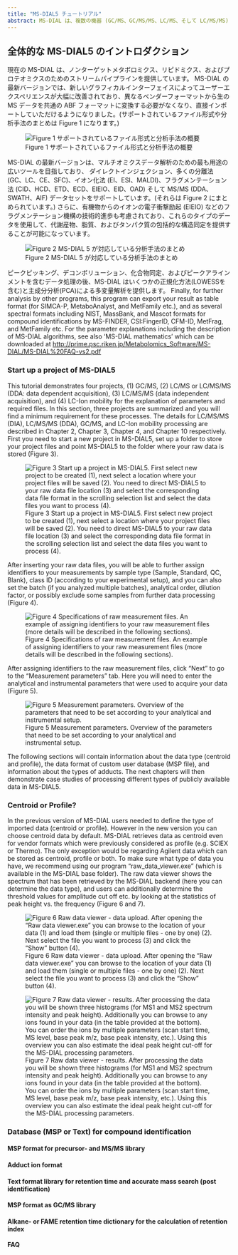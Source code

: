 ```yaml
---
title: "MS-DIAL5 チュートリアル"
abstract: MS-DIAL は、複数の機器 (GC/MS、GC/MS/MS、LC/MS、そして LC/MS/MS) と複数のMSベンダー (Agilent、Bruker、LECO、Sciex、島津、Thermo、そして Waters) をサポートするノンターゲットメタボロミクスのユニバーサルプログラムとして開発が始められました。
---
```


## 全体的な MS-DIAL5 のイントロダクション

現在の MS-DIAL は、ノンターゲットメタボロミクス、リピドミクス、およびプロテオミクスのためのストリームパイプラインを提供しています。
MS-DIAL の最新バージョンでは、新しいグラフィカルインターフェイスによってユーザーエクスペリエンスが大幅に改善されており、異なるベンダーフォーマットから生の MS データを共通の ABF フォーマットに変換する必要がなくなり、直接インポートしていただけるようになりました。(サポートされているファイル形式や分析手法のまとめは Figure 1 になります。)

![Figure 1 サポートされているファイル形式と分析手法の概要](images/Fig1%20Supported%20file%20formats%20and%20analytical%20techniques.png)

MS-DIAL の最新バージョンは、マルチオミクスデータ解析のための最も用途の広いツールを目指しており、
ダイレクトインジェクション、多くの分離法 (GC、LC、CE、SFC)、イオン化法 (EI、ESI、MALDI)、フラグメンテーション法 (CID、HCD、ETD、ECD、EIEIO、EID、OAD) そして MS/MS (DDA、SWATH、AIF) データセットをサポートしています。(それらは Figure 2 にまとめられています。)
さらに、有機物からのイオンの電子衝撃励起 (EIEIO) などのフラグメンテーション機構の技術的進歩も考慮されており、これらのタイプのデータを使用して、代謝産物、脂質、およびタンパク質の包括的な構造同定を提供することが可能になっています。

![Figure 2 MS-DIAL 5 が対応している分析手法のまとめ](images/Fig2%20MS-DIAL%205%20environment.png)

ピークピッキング、デコンボリューション、化合物同定、およびピークアラインメントを含むデータ処理の後、MS-DIAL はいくつかの正規化方法(LOWESSを含む)と主成分分析(PCA)による多変量解析を提供します。
Finally, for further analysis by other programs, this program can export your result as table format (for SIMCA-P, MetaboAnalyst, and MetFamily etc.), and as several spectral formats including NIST, MassBank, and Mascot formats for compound identifications by MS-FINDER, CSI:FingerID, CFM-ID, MetFrag, and MetFamily etc. For the parameter explanations including the description of MS-DIAL algorithms, see also 'MS-DIAL mathematics' which can be downloaded at [http://prime.psc.riken.jp/Metabolomics_Software/MS-DIAL/MS-DIAL%20FAQ-vs2.pdf](http://prime.psc.riken.jp/compms/msdial/download/mathematics/MS-DIAL%20FAQ-vs2.pdf){.uri}

### Start up a project of MS-DIAL5

This tutorial demonstrates four projects, (1) GC/MS, (2) LC/MS or LC/MS/MS (DDA: data dependent acquisition), (3) LC/MS/MS (data independent acquisition), and (4) LC-Ion mobility for the explanation of parameters and required files. In this section, three projects are summarized and you will find a minimum requirement for these processes. The details for LC/MS/MS (DIA), LC/MS/MS (DDA), GC/MS, and LC-Ion mobility processing are described in Chapter 2, Chapter 3, Chapter 4, and Chapter 10 respectively. First you need to start a new project in MS-DIAL5, set up a folder to store your project files and point MS-DIAL5 to the folder where your raw data is stored (Figure 3).

![Figure 3 Start up a project in MS-DIAL5. First select new project to be created (1), next select a location where your project files will be saved (2). You need to direct MS-DIAL5 to your raw data file location (3) and select the corresponding data file format in the scrolling selection list and select the data files you want to process (4).](images/Fig3%20Start%20up%20a%20project%20of%20MS-DIAL5.png)

After inserting your raw data files, you will be able to further assign identifiers to your measurements by sample type (Sample, Standard, QC, Blank), class ID (according to your experimental setup), and you can also set the batch (if you analyzed multiple batches), analytical order, dilution factor, or possibly exclude some samples from further data processing (Figure 4).

![Figure 4 Specifications of raw measurement files. An example of assigning identifiers to your raw measurement files (more details will be described in the following sections).](images/Fig4%20Raw%20measurement%20files.png)

After assigning identifiers to the raw measurement files, click "Next" to go to the "Measurement parameters" tab. Here you will need to enter the analytical and instrumental parameters that were used to acquire your data (Figure 5).

![Figure 5 Measurement parameters. Overview of the parameters that need to be set according to your analytical and instrumental setup.](images/Fig5%20Measurement%20parameters.png)

The following sections will contain information about the data type (centroid and profile), the data format of custom user database (MSP file), and information about the types of adducts. The next chapters will then demonstrate case studies of processing different types of publicly available data in MS-DIAL5.

### Centroid or Profile?

In the previous version of MS-DIAL users needed to define the type of imported data (centroid or profile). However in the new version you can choose centroid data by default. MS-DIAL retrieves data as centroid even for vendor formats which were previously considered as profile (e.g. SCIEX or Thermo). The only exception would be regarding Agilent data which can be stored as centroid, profile or both. To make sure what type of data you have, we recommend using our program "raw_data_viewer.exe" (which is available in the MS-DIAL base folder). The raw data viewer shows the spectrum that has been retrieved by the MS-DIAL backend (here you can determine the data type), and users can additionally determine the threshold values for amplitude cut off etc. by looking at the statistics of peak height vs. the frequency (Figure 6 and 7).

![Figure 6 Raw data viewer - data upload. After opening the "Raw data viewer.exe" you can browse to the location of your data (1) and load them (single or multiple files - one by one) (2). Next select the file you want to process (3) and click the "Show" button (4).](images/Fig6%20Raw%20data%20viewer.png)

![Figure 7 Raw data viewer - results. After processing the data you will be shown three histograms (for MS1 and MS2 spectrum intensity and peak height). Additionally you can browse to any ions found in your data (in the table provided at the bottom). You can order the ions by multiple parameters (scan start time, MS level, base peak m/z, base peak intensity, etc.). Using this overview you can also estimate the ideal peak height cut-off for the MS-DIAL processing parameters.](images/Fig7%20Raw%20data%20viewer%20result.png)

### Database (MSP or Text) for compound identification

#### MSP format for precursor- and MS/MS library

#### Adduct ion format

#### Text format library for retention time and accurate mass search (post identification)

#### MSP format as GC/MS library

#### Alkane- or FAME retention time dictionary for the calculation of retention index

**FAQ**
